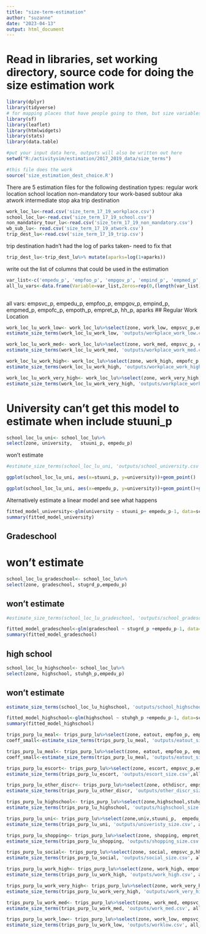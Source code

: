 ```yaml
---
title: "size-term-estimation"
author: "suzanne"
date: "2023-04-13"
output: html_document
---
```


# Read in libraries, set working directory, source code for doing the size estimation work
```r
library(dplyr)
library(tidyverse)
# for mapping places that have people going to them, but size variables are zero:
library(sf)
library(leaflet)
library(htmlwidgets)
library(stats)
library(data.table)

#put your input data here, outputs will also be written out here
setwd("R:/activitysim/estimation/2017_2019_data/size_terms")

#this file does the work
source('size_estimation_dest_choice.R')

```

There are 5 estimation files for the following destination types:
regular work location 
school location
non-mandatory tour
work-based subtour aka atwork
intermediate stop aka trip destination

```r
work_loc_lu<-read.csv('size_term_17_19_workplace.csv')
school_loc_lu<-read.csv('size_term_17_19_school.csv')
non_mandatory_tour_lu<-read.csv('size_term_17_19_non_mandatory.csv')
wb_sub_lu<- read.csv('size_term_17_19_atwork.csv')
trip_dest_lu<-read.csv('size_term_17_19_trip.csv')

```


trip destination hadn't had the log of parks taken- need to fix that
```r
trip_dest_lu<-trip_dest_lu%>% mutate(aparks=log(1+aparks))

```



write out the list of columns that could be used in the estimation
```r

var_list<-c('empedu_p',	'empfoo_p', 'empgov_p',	'empind_p',	'empmed_p',	'empofc_p',	'empoth_p',	'empret_p',	'emprsc_p',	'empsvc_p',	'emptot_p',	'hh_p',	'stugrd_p',	'stuhgh_p',	'stuuni_p',	'aparks')
all_lu_vars<-data.frame(Variable=var_list,Zeros=rep(0,(length(var_list))))
 

```

all vars: empsvc_p, empedu_p,	empfoo_p, empgov_p,	empind_p,	empmed_p,	empofc_p,	empoth_p,	empret_p,	hh_p, aparks
## Regular Work Location

```r
work_loc_lu_work_low<- work_loc_lu%>%select(zone, work_low, empsvc_p,empfoo_p,empedu_p,  empmed_p,  empofc_p, empoth_p, empret_p)
estimate_size_terms(work_loc_lu_work_low, 'outputs/workplace_work_low.csv', all_lu_vars)
```

```r
work_loc_lu_work_med<- work_loc_lu%>%select(zone, work_med, empsvc_p, empedu_p,	empfoo_p, empgov_p,	empind_p,	empmed_p,	empofc_p,	empret_p)
estimate_size_terms(work_loc_lu_work_med, 'outputs/workplace_work_med.csv', all_lu_vars)
```

```r
work_loc_lu_work_high<- work_loc_lu%>%select(zone, work_high, empofc_p, empsvc_p, empedu_p,	 empgov_p,	empind_p,	empmed_p,		empoth_p,	empret_p)
estimate_size_terms(work_loc_lu_work_high, 'outputs/workplace_work_high.csv', all_lu_vars)

```
```r
work_loc_lu_work_very_high<- work_loc_lu%>%select(zone, work_very_high, empofc_p,empsvc_p, empedu_p,	empfoo_p, empgov_p,	empind_p,	empmed_p)
estimate_size_terms(work_loc_lu_work_very_high, 'outputs/workplace_work_very_high.csv', all_lu_vars)
```
# University can't get this model to estimate when include stuuni_p

```r
school_loc_lu_uni<- school_loc_lu%>%
select(zone, university,   stuuni_p, empedu_p)
```


won't estimate

```r
#estimate_size_terms(school_loc_lu_uni, 'outputs/school_university.csv', all_lu_vars)
```

```r
ggplot(school_loc_lu_uni, aes(x=stuuni_p, y=university))+geom_point()

```





```r
ggplot(school_loc_lu_uni, aes(x=empedu_p, y=university))+geom_point()+geom_smooth( method="lm", se = TRUE)

```
Alternatively estimate a linear model and see what happens
```r
fitted_model_university<-glm(university ~ stuuni_p+ empedu_p-1, data=school_loc_lu_uni)
summary(fitted_model_university)
```


## Gradeschool
# won't estimate

```r
school_loc_lu_gradeschool<- school_loc_lu%>%
select(zone, gradeschool, stugrd_p,empedu_p)
```

## won't estimate
```r
#estimate_size_terms(school_loc_lu_gradeschool, 'outputs/school_gradeschool.csv', all_lu_vars)
```


```r
fitted_model_gradeschool<-glm(gradeschool ~ stugrd_p +empedu_p-1, data=school_loc_lu_gradeschool)
summary(fitted_model_gradeschool)
```
## high school
```r
school_loc_lu_highschool<- school_loc_lu%>%
select(zone, highschool, stuhgh_p,empedu_p)
```

## won't estimate
```r
estimate_size_terms(school_loc_lu_highschool, 'outputs/school_highschool.csv', all_lu_vars)
```

```r
fitted_model_highschool<-glm(highschool ~ stuhgh_p +empedu_p-1, data=school_loc_lu_highschool)
summary(fitted_model_highschool)
```


```r
trips_purp_lu_meal<- trips_purp_lu%>%select(zone, eatout, empfoo_p, empret_p, empsvc_p, empofc_p)
coeff_small<-estimate_size_terms(trips_purp_lu_meal, 'outputs/eatout_size.csv', all_lu_vars)

```



```r
trips_purp_lu_meal<- trips_purp_lu%>%select(zone, eatout, empfoo_p, empret_p, empsvc_p, empofc_p)
coeff_small<-estimate_size_terms(trips_purp_lu_meal, 'outputs/eatout_size.csv', all_lu_vars)

```


```r
trips_purp_lu_escort<- trips_purp_lu%>%select(zone, escort, empsvc_p,empedu_p,  empgov_p, empret_p, empmed_p,  hh_p, stugrd_p, stuhgh_p)
estimate_size_terms(trips_purp_lu_escort, 'outputs/escort_size.csv',all_lu_vars)

```



```r
trips_purp_lu_other_discr<- trips_purp_lu%>%select(zone, othdiscr, empsvc_p,empedu_p,empfoo_p,empret_p,hh_p, aparks)
estimate_size_terms(trips_purp_lu_other_discr, 'outputs/other_discr_size.csv', all_lu_vars)
```

```r
trips_purp_lu_highschool<- trips_purp_lu%>%select(zone,highschool,stuhgh_p,  empedu_p)
estimate_size_terms(trips_purp_lu_highschool, 'outputs/highschool_size.csv', all_lu_vars)

```

```r
trips_purp_lu_uni<- trips_purp_lu%>%select(zone,univ,stuuni_p,  empedu_p)
estimate_size_terms(trips_purp_lu_uni, 'outputs/univeristy_size.csv', all_lu_vars)

```

```r
trips_purp_lu_shopping<- trips_purp_lu%>%select(zone, shopping, empret_p, empfoo_p, empoth_p, empsvc_p, hh_p)
estimate_size_terms(trips_purp_lu_shopping, 'outputs/shopping_size.csv', all_lu_vars)

```
```r
trips_purp_lu_social<- trips_purp_lu%>%select(zone, social, empsvc_p,hh_p, empfoo_p, empsvc_p, empret_p, empoth_p, aparks)
estimate_size_terms(trips_purp_lu_social, 'outputs/social_size.csv', all_lu_vars)

```
```r
trips_purp_lu_work_high<- trips_purp_lu%>%select(zone, work_high, empofc_p,empsvc_p, empedu_p, empfoo_p, empind_p, empmed_p,  empoth_p)
estimate_size_terms(trips_purp_lu_work_high, 'outputs/work_high.csv', all_lu_vars)

```
```r
trips_purp_lu_work_very_high<- trips_purp_lu%>%select(zone, work_very_high, empofc_p, empsvc_p, empedu_p, empfoo_p, empind_p, empmed_p)
estimate_size_terms(trips_purp_lu_work_very_high, 'outputs/work_very_high.csv', all_lu_vars)
```
```r
trips_purp_lu_work_med<- trips_purp_lu%>%select(zone, work_med, empsvc_p, empfoo_p, empofc_p, empoth_p, empret_p, empind_p, empmed_p,  empoth_p,empedu_p)
estimate_size_terms(trips_purp_lu_work_med, 'outputs/work_med.csv', all_lu_vars)
```
```r
trips_purp_lu_work_low<- trips_purp_lu%>%select(zone, work_low, empsvc_p, empfoo_p, empofc_p, empoth_p, empret_p, empind_p, empmed_p,  empoth_p,empedu_p,aparks)
estimate_size_terms(trips_purp_lu_work_low, 'outputs/worklow.csv', all_lu_vars)
```
